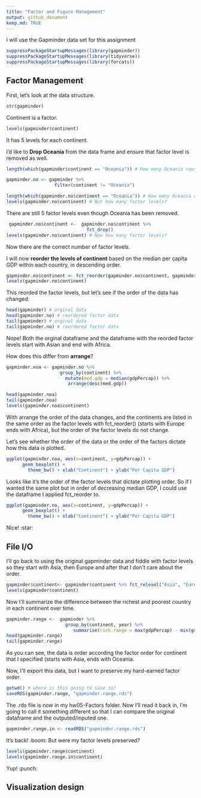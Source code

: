 ```yaml
---
title: "Factor and Figure Management"
output: github_document
keep.md: TRUE
---
```


I will use the Gapminder data set for this assignment

```r
suppressPackageStartupMessages(library(gapminder))
suppressPackageStartupMessages(library(tidyverse))
suppressPackageStartupMessages(library(forcats))
```


## Factor Management

First, let's look at the data structure. 
```r
str(gapminder)
```

Continent is a factor.
```r
levels(gapminder$continent)
```

It has 5 levels for each continent. 

I'd like to **Drop Oceania** from the data frame and ensure that factor level is removed as well. 
```r
length(which(gapminder$continent == "Oceania")) # How many Oceania rows are there?

gapminder.no <- gapminder %>% 
                  filter(continent != "Oceania") 

length(which(gapminder.no$continent == "Oceania")) # How many Oceania rows are there now?
levels(gapminder.no$continent) # But how many factor levels?

```

There are still 5 factor levels even though Oceania has been removed.
```r
 gapminder.no$continent <-  gapminder.no$continent %>% 
                              fct_drop()
levels(gapminder.no$continent) # Now how many factor levels?
```

Now there are the correct number of factor levels.

I will now **reorder the levels of continent** based on the median per capita GDP within each country, in descending order.
```r
gapminder.no$continent <- fct_reorder(gapminder.no$continent, gapminder.no$gdpPercap, median, .desc = TRUE)
levels(gapminder.no$continent) 
```

This reorded the factor levels, but let's see if the order of the data has changed:
```r
head(gapminder) # orginal data
head(gapminder.no) # reordered factor data
tail(gapminder) # orginal data
tail(gapminder.no) # reordered factor data
```

Nope! Both the orginal dataframe and the dataframe with the reorded factor levels start with Asian and end with Africa.

How does this differ from **arrange**?
```r
gapminder.noa <- gapminder.no %>%
                    group_by(continent) %>%
                      mutate(med.gdp = median(gdpPercap)) %>%
                       arrange(desc(med.gdp))

head(gapminder.noa)
tail(gapminder.noa)
levels(gapminder.noa$continent)
```
With arrange the order of the data changes, and the continents are listed in the same order as the factor levels with fct_reorder() (starts with Europe ends with Africa), but the order of the factor levels do not change. 

Let's see whether the order of the data or the order of the factors dictate how this data is plotted. 
```r
ggplot(gapminder.noa, aes(x=continent, y=gdpPercap)) + 
      geom_boxplot() +
        theme_bw() + xlab("Continent") + ylab("Per Capita GDP")
```
Looks like it's the order of the factor levels that dictate plotting order. So if I wanted the same plot but in order of decreasing median GDP, I could use the dataframe I applied fct_reorder to.
```r
ggplot(gapminder.no, aes(x=continent, y=gdpPercap)) + 
      geom_boxplot() +
        theme_bw() + xlab("Continent") + ylab("Per Capita GDP")
```

Nice! :star:

## File I/O

I'll go back to using the original gapminder data and fiddle with factor levels so they start with Asia, then Europe and after that I don't care about the order.
```r
gapminder$continent<- gapminder$continent %>% fct_relevel("Asia", "Europe")
levels(gapminder$continent)
```

Now I'll summarize the difference between the richest and poorest country in each continent over time.
```r
gapminder.range <-  gapminder %>% 
                      group_by(continent, year) %>%
                         summarise(rich.range = max(gdpPercap) - min(gdpPercap))
head(gapminder.range)
tail(gapminder.range)
```

As you can see, the data is order according the factor order for continent that I specified (starts with Asia, ends with Oceania.

Now, I'll export this data, but I want to preserve my hard-earned factor order.
```r
getwd() # where is this going to save to?
saveRDS(gapminder.range, "gapminder.range.rds")
```

The .rds file is now in my hw05-Factors folder. Now I'll read it back in, I'm going to call it something different so that I can compare the original dataframe and the outputed/inputed one.
```r
gapminder.range.in <- readRDS("gapminder.range.rds")
```

It's back! :boom: But were my factor levels preserved?
```r
levels(gapminder.range$continent)
levels(gapminder.range.in$continent)
```

Yup! :punch:

## Visualization design
